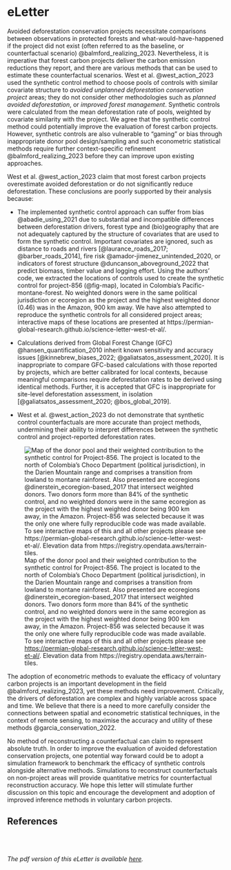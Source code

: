 # eLetter {.unnumbered}

Avoided deforestation conservation projects necessitate comparisons between observations in protected forests and what-would-have-happened if the project did not exist (often referred to as the baseline, or counterfactual scenario) @balmford_realizing_2023. Nevertheless, it is imperative that forest carbon projects deliver the carbon emission reductions they report, and there are various methods that can be used to estimate these counterfactual scenarios. West et al. @west_action_2023 used the synthetic control method to choose pools of controls with similar covariate structure to *avoided unplanned deforestation conservation project* areas; they do not consider other methodologies such as *planned avoided deforestation*, or *improved forest management*. Synthetic controls were calculated from the mean deforestation rate of pools, weighted by covariate similarity with the project. We agree that the synthetic control method could potentially improve the evaluation of forest carbon projects. However, synthetic controls are also vulnerable to “gaming” or bias through inappropriate donor pool design/sampling and such econometric statistical methods require further context-specific refinement @balmford_realizing_2023 before they can improve upon existing approaches. 

West et al. @west_action_2023 claim that most forest carbon projects overestimate avoided deforestation or do not significantly reduce deforestation. These conclusions are poorly supported by their analysis because:

- The implemented synthetic control approach can suffer from bias @abadie_using_2021 due to substantial and incompatible differences between deforestation drivers, forest type and (bio)geography that are not adequately captured by the structure of covariates that are used to form the synthetic control. Important covariates are ignored, such as distance to roads and rivers [@laurance_roads_2017; @barber_roads_2014], fire risk @amador-jimenez_unintended_2020, or indicators of forest structure @duncanson_aboveground_2022 that predict biomass, timber value and logging effort. Using the authors’ code, we extracted the locations of controls used to create the synthetic control for project-856 (@fig-map), located in Colombia’s Pacific-montane-forest. No weighted donors were in the same political jurisdiction or ecoregion as the project and the highest weighted donor (0.46) was in the Amazon, 900 km away. We have also attempted to reproduce the synthetic controls for all considered project areas; interactive maps of these locations are presented at https://permian-global-research.github.io/science-letter-west-et-al/. 

- Calculations derived from Global Forest Change (GFC) @hansen_quantification_2010 inherit known sensitivity and accuracy issues [@kinnebrew_biases_2022; @galiatsatos_assessment_2020]. It is inappropriate to compare GFC-based calculations with those reported by projects, which are better calibrated for local contexts, because meaningful comparisons require deforestation rates to be derived using identical methods. Further, it is accepted that GFC is inappropriate for site-level deforestation assessment, in isolation [@galiatsatos_assessment_2020; @bos_global_2019]. 

- West et al. @west_action_2023 do not demonstrate that synthetic control counterfactuals are more accurate than project methods, undermining their ability to interpret differences between the synthetic control and project-reported deforestation rates. 

![Map of the donor pool and their weighted contribution to the synthetic control for Project-856. The project is located to the north of Colombia's Choco Department (political jurisdiction), in the Darien Mountain range and comprises a transition from lowland to montane rainforest. Also presented are ecoregions @dinerstein_ecoregion-based_2017 that intersect weighted donors. Two donors form more than 84% of the synthetic control, and no weighted donors were in the same ecoregion as the project with the highest weighted donor being 900 km away, in the Amazon. Project-856 was selected because it was the only one where fully reproducible code was made available. To see interactive maps of this and all other projects please see [https://permian-global-research.github.io/science-letter-west-et-al/](https://permian-global-research.github.io/science-letter-west-et-al/). Elevation data from https://registry.opendata.aws/terrain-tiles.](figures/colombia_856_donors.png){#fig-map}

The adoption of econometric methods to evaluate the efficacy of voluntary carbon projects is an important development in the field @balmford_realizing_2023, yet these methods need improvement. Critically, the drivers of deforestation are complex and highly variable across space and time. We believe that there is a need to more carefully consider the connections between spatial and econometric statistical techniques, in the context of remote sensing, to maximise the accuracy and utility of these methods @garcia_conservation_2022.  

No method of reconstructing a counterfactual can claim to represent absolute truth. In order to improve the evaluation of avoided deforestation conservation projects, one potential way forward could be to adopt a simulation framework to benchmark the efficacy of synthetic controls alongside alternative methods. Simulations to reconstruct counterfactuals on non-project areas will provide quantitative metrics for counterfactual reconstruction accuracy. We hope this letter will stimulate further discussion on this topic and encourage the development and adoption of improved inference methods in voluntary carbon projects.



## References {.unnumbered}

::: {#refs}
:::

<br/><br/>

*The pdf version of this eLetter is available [here](letter/response-to-west.pdf).*